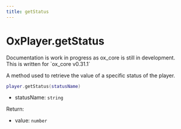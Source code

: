 ```yaml
---
title: getStatus
---
```



# OxPlayer.getStatus

<Callout>
  Documentation is work in progress as ox_core is still in development.<br />
  This is written for `ox_core v0.31.1`
</Callout>

A method used to retrieve the value of a specific status of the player.

```lua
player.getStatus(statusName)
```

- statusName: `string`

Return:

- value: `number`